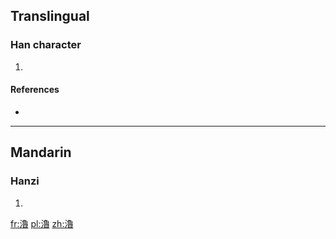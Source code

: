 {{also|澛}}
==Translingual==

===Han character===
{{Han char|rn=85|rad=水|as=15|sn=18|four=|canj=水弓田日 (ENWA)}}

# {{defn|Han|sort=水15}}

====References====
* {{Han ref|kx=0658.170|dkj=18574|hdz=31780.010|uh=7002|ud=28674}}

----

==Mandarin==

===Hanzi===
{{cmn-hanzi|pin=[[jiōng]] ([[jiong1]]), [[lǔ]] ([[lu3]]), [[yíng]] ([[ying2]])|wg=chiung<sup>1</sup>, lu<sup>3</sup>, ying<sup>2</sup>}}

# {{defn|lang=cmn|sort=水15}}

[[fr:瀂]]
[[pl:瀂]]
[[zh:瀂]]